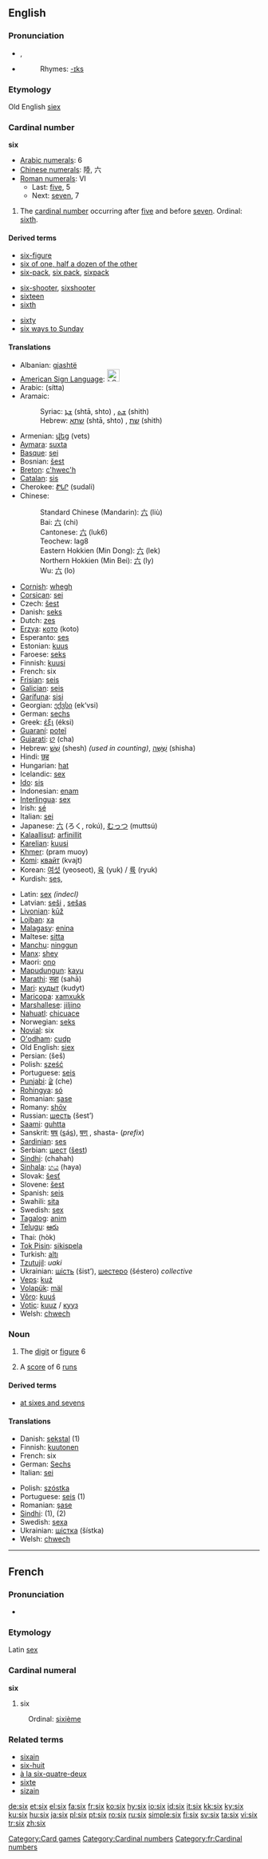 {{wikipedia}}
==English==

{{rank|sun|cut|everything|498|six|comes|stand|past}}

===Pronunciation===
*{{IPA|/ˈsɪks/}}, {{SAMPA|/"sIks/}}
*{{audio|en-us-six.ogg|Audio (US)}}
*:Rhymes: [[Rhymes:English:-ɪks|-ɪks]]

===Etymology===
Old English [[siex]]

===Cardinal number===
'''six'''
*[[w:Arabic numerals|Arabic numerals]]: 6
*[[w:Chinese numerals|Chinese numerals]]: 陸, 六
*[[w:Roman numerals|Roman numerals]]: VI
**Last: [[five]], 5
**Next: [[seven]], 7

# The [[cardinal number]] occurring after [[five]] and before [[seven]]. Ordinal: [[sixth]].

====Derived terms====
{{top3}}
*[[six-figure]]
*[[six of one, half a dozen of the other]]
*[[six-pack]], [[six pack]], [[sixpack]]
{{mid3}}
*[[six-shooter]], [[sixshooter]]
*[[sixteen]]
*[[sixth]]
{{mid3}}
*[[sixty]]
*[[six ways to Sunday]]
{{bottom}}

====Translations====
{{top}}
*Albanian: [[gjashtë]]
*[[American Sign Language]]: [[Image:LSQ 6.jpg|25px]]
*Arabic: {{ARchar|[[ستة|ستّة]]}} (sítta)
*Aramaic:
*:Syriac: [[ܫܬܐ]] (shtā, shto) {{m}}, [[ܫܬ]] (shith) {{f}}
*:Hebrew: [[שתא]] (shtā, shto) {{m}}, [[שת]] (shith) {{f}}
*Armenian: [[վեց ]] (vets)
*[[Aymara]]: [[suxta]]
*[[Basque]]: [[sei]]
*Bosnian: [[šest]]
*[[Breton]]: [[c'hwec'h]]
*[[Catalan]]: [[sis]]
*Cherokee: [[ᏑᏓᎵ]] (sudali)
*Chinese:
*:Standard Chinese (Mandarin): [[六]] (liù)
*:Bai: [[六]] (chi)
*:Cantonese: [[六]] (luk6)
*:Teochew: lag8
*:Eastern Hokkien (Min Dong): [[六]] (lek)
*:Northern Hokkien (Min Bei): [[六]] (ly)
*:Wu: [[六]] (lo)
*[[Cornish]]: [[whegh]]
*[[Corsican]]: [[sei]]
*Czech: [[šest]]
*Danish: [[seks]]
*Dutch: [[zes]]
*[[Erzya]]: [[кото]] (koto)
*Esperanto: [[ses]]
*Estonian: [[kuus]]
*Faroese: [[seks]]
*Finnish: [[kuusi]]
*French: six
*[[Frisian]]: [[seis]]
*[[Galician]]: [[seis]]
*[[Garífuna]]: [[sisi]]
*Georgian: [[ექვსი]] (ek‘vsi)
*German: [[sechs]]
*Greek: [[έξι]] (éksi)
*[[Guaraní]]: [[poteĩ]]
*[[Gujarati]]: [[છ]] (cha)
*Hebrew: [[שש|שֵׁשׁ]] (shesh) {{f}} ''(used in counting)'', [[שישה|שִׁשָּׁה]] {{m}} (shisha)
*Hindi: [[छह]]
*Hungarian: [[hat]]
*Icelandic: [[sex]]
*[[Ido]]: [[sis]]
*Indonesian: [[enam]]
*[[Interlingua]]: [[sex]]
*Irish: [[sé]]
*Italian: [[sei]]
*Japanese: [[六]] (ろく, rokú), [[むっつ]] (muttsú)
*[[Kalaallisut]]: [[arfinillit]]
*[[Karelian]]: [[kuusi]]
*[[Khmer]]: {{KMchar|[[ប្រាំមួយ]]}} (pram muoy)
*[[Komi]]: [[квайт]] (kvajt)
*Korean: [[여섯]] (yeoseot), [[육]] (yuk) / [[륙]] (ryuk)
*Kurdish: [[şeş]], {{KUchar|[[شه‌ش]]}}
{{mid}}
*Latin: [[sex]] ''(indecl)''
*Latvian: [[seši]] {{m}}, [[sešas]] {{f}}
*[[Livonian]]: [[kūž]]
*[[Lojban]]: [[xa]]
*[[Malagasy]]: [[enina]]
*Maltese: [[sitta]]
*[[Manchu]]: [[ninggun]]
*[[Manx]]: [[shey]]
*Maori: [[ono#Maori|ono]]
*[[Mapudungun]]: [[kayu]]
*[[Marathi]]: [[सहा]] (sahā)
*[[Mari]]: [[кудыт]] (kudyt)
*[[Maricopa]]: [[xamxukk]]
*[[Marshallese]]: [[jiljino]]
*[[Nahuatl]]: [[chicuace]]
*Norwegian: [[seks]]
*[[Novial]]: six
*[[O'odham]]: [[cudp]]
*Old English: [[siex]]
*Persian: {{FAchar|[[شش|شِش]]}} (šeš)
*Polish: [[sześć]]
*Portuguese: [[seis]]
*[[Punjabi]]: [[ਛੇ]] (che)
*[[Rohingya]]: [[só]]
*Romanian: [[şase]]
*Romany: [[shōv]]
*Russian: [[шесть]] (šest’)
*[[Saami]]: [[guhtta]]
*Sanskrit: [[षष्]] (<u>s</u>á<u>s</u>), [[षण्]] {{unicode|(ṣaṇ)}}, shasta- (''prefix'')
*[[Sardinian]]: [[ses]]
*Serbian: [[шест]] ([[šest]])
*[[Sindhi]]: {{SDchar|[[ڇَهَه]]}} (chahah)
*[[Sinhala]]: [[හය]] (haya)
*Slovak: [[šesť]]
*Slovene: [[šest]]
*Spanish: [[seis]]
*Swahili: [[sita]]
*Swedish: [[sex]]
*[[Tagalog]]: [[anim]]
*[[Telugu]]: [[ఆరు]]
*Thai: {{THchar|[[หก]]}} (hòk)
*[[Tok Pisin]]: [[sikispela]]
*Turkish: [[altı]]
*[[Tzutujil]]: ''uaki''
*Ukrainian: [[шість]] (šіst’), [[шестеро]] (šéstero) ''collective''
*[[Veps]]: [[kuź]]
*[[Volapük]]: [[mäl]]
*[[Võro]]: [[kuuś]]
*[[Votic]]: [[kuuz]] / [[кууз]]
*Welsh: [[chwech]]
{{bottom}}

===Noun===
{{en-noun|six|es}}

# The [[digit]] or [[figure]] 6
# {{Cricket}} A [[score]] of 6 [[run]]s

====Derived terms====
*[[at sixes and sevens]]

====Translations====
{{rfc-trans}}
{{top}}
*Danish: [[sekstal]] {{n}} (1)
*Finnish: [[kuutonen]]
*French: six {{m}}
*German: [[Sechs]] {{f}}
*Italian: [[sei]] {{m}}
{{mid}}
*Polish: [[szóstka]] {{f}}
*Portuguese: [[seis]] {{m}} (1)
*Romanian: [[şase]] {{m}}
*[[Sindhi]]: {{SDchar|[[ڇَهَه]]}} (1), {{SDchar|[[ڇَڪو]]}} (2)
*Swedish: [[sexa]]
*Ukrainian: [[шістка]] (šístka) {{f}}
*Welsh: [[chwech]]
{{bottom}}

----

==French==

===Pronunciation===
*{{audio|Fr-Six-fr-Paris.ogg|Audio (FR)}}

===Etymology===
Latin [[sex]]

===Cardinal numeral===
'''six'''

# six
:Ordinal: [[sixième]]

===Related terms===
*[[sixain]]
*[[six-huit]]
*[[à la six-quatre-deux]]
*[[sixte]]
*[[sizain]]

[[Category:Card games]]
[[Category:Cardinal numbers]]
[[Category:fr:Cardinal numbers]]

[[de:six]]
[[et:six]]
[[el:six]]
[[fa:six]]
[[fr:six]]
[[ko:six]]
[[hy:six]]
[[io:six]]
[[id:six]]
[[it:six]]
[[kk:six]]
[[ky:six]]
[[ku:six]]
[[hu:six]]
[[ja:six]]
[[pl:six]]
[[pt:six]]
[[ro:six]]
[[ru:six]]
[[simple:six]]
[[fi:six]]
[[sv:six]]
[[ta:six]]
[[vi:six]]
[[tr:six]]
[[zh:six]]